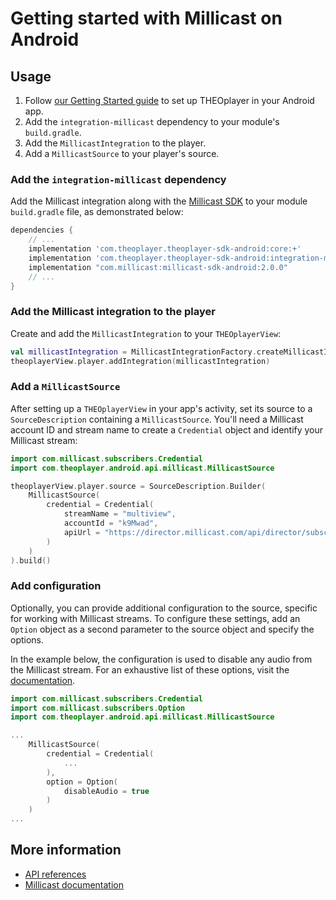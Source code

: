 # Getting started with Millicast on Android


<Intro />

## Usage

1. Follow [our Getting Started guide](../../../getting-started/01-sdks/02-android/00-getting-started.mdx)
   to set up THEOplayer in your Android app.
2. Add the `integration-millicast` dependency to your module's `build.gradle`.
3. Add the `MillicastIntegration` to the player.
4. Add a `MillicastSource` to your player's source.

### Add the `integration-millicast` dependency

Add the Millicast integration along with the [Millicast SDK](https://docs.dolby.io/streaming-apis/docs/android)
to your module `build.gradle` file, as demonstrated below:

```groovy
dependencies {
    // ...
    implementation 'com.theoplayer.theoplayer-sdk-android:core:+'
    implementation 'com.theoplayer.theoplayer-sdk-android:integration-millicast:+'
    implementation "com.millicast:millicast-sdk-android:2.0.0"
    // ...
}
```

### Add the Millicast integration to the player

Create and add the `MillicastIntegration` to your `THEOplayerView`:

```kotlin
val millicastIntegration = MillicastIntegrationFactory.createMillicastIntegration()
theoplayerView.player.addIntegration(millicastIntegration)
```

### Add a `MillicastSource`

After setting up a `THEOplayerView` in your app's activity, set its source to a `SourceDescription` containing a `MillicastSource`.
You'll need a Millicast account ID and stream name to create a `Credential` object and identify your Millicast stream:

```kotlin
import com.millicast.subscribers.Credential
import com.theoplayer.android.api.millicast.MillicastSource

theoplayerView.player.source = SourceDescription.Builder(
    MillicastSource(
        credential = Credential(
            streamName = "multiview",
            accountId = "k9Mwad",
            apiUrl = "https://director.millicast.com/api/director/subscribe"
        )
    )
).build()
```

### Add configuration

Optionally, you can provide additional configuration to the source, specific for working with Millicast streams.
To configure these settings, add an `Option` object as a second parameter to the source object and specify the options.

In the example below, the configuration is used to disable any audio from the Millicast stream.
For an exhaustive list of these options, visit the [documentation](https://millicast.github.io/doc/latest/android/android/com.millicast.subscribers/-option/index.html).

```kotlin
import com.millicast.subscribers.Credential
import com.millicast.subscribers.Option
import com.theoplayer.android.api.millicast.MillicastSource

...
    MillicastSource(
        credential = Credential(
            ...
        ),
        option = Option(
            disableAudio = true
        )
    )
...
```

## More information

- [API references](pathname:///theoplayer/v8/api-reference/android/com/theoplayer/android/api/millicast/package-summary.html)
- [Millicast documentation](https://docs.dolby.io/streaming-apis/docs/)
